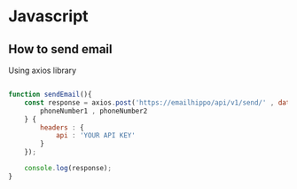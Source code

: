 # Javascript



## How to send email
Using axios library


```js filename="SendMail.js" {3} copy

function sendEmail(){
    const response = axios.post('https://emailhippo/api/v1/send/' , data : {
        phoneNumber1 , phoneNumber2
    } {
        headers : {
            api : 'YOUR API KEY'
        }
    });

    console.log(response);
}

```

